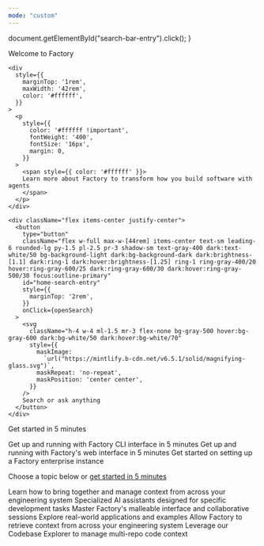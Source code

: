 ```yaml
---
mode: "custom"
---
```


  document.getElementById("search-bar-entry").click();
}

<div
  className="relative w-full flex items-center justify-center"
  style={{
    height: '24rem',
    overflow: 'hidden',
    backgroundImage: "url('https://mintlify-assets.b-cdn.net/san_fran.jpg')",
    backgroundSize: 'cover',
    backgroundPosition: 'center'
  }}
>
  <div
    className="absolute inset-0 bg-primary dark:bg-primary"
    style={{ opacity: 0.6 }}
  />

  <div style={{ position: 'absolute', textAlign: 'center', padding: '0 1rem' }}>
    <div
      className="text-primary-light"
      style={{
        fontWeight: '600',
        fontSize: '28px',
        margin: '0',
        color: '#ffffff',
      }}
    >
      Welcome to <span className="text-primary-light">Factory</span>
    </div>

    <div
      style={{
        marginTop: '1rem',
        maxWidth: '42rem',
        color: '#ffffff',
      }}
    >
      <p
        style={{
          color: '#ffffff !important',
          fontWeight: '400',
          fontSize: '16px',
          margin: 0,
        }}
      >
        <span style={{ color: '#ffffff' }}>
        Learn more about Factory to transform how you build software with agents
        </span>
      </p>
    </div>

    <div className="flex items-center justify-center">
      <button
        type="button"
        className="flex w-full max-w-[44rem] items-center text-sm leading-6 rounded-lg py-1.5 pl-2.5 pr-3 shadow-sm text-gray-400 dark:text-white/50 bg-background-light dark:bg-background-dark dark:brightness-[1.1] dark:ring-1 dark:hover:brightness-[1.25] ring-1 ring-gray-400/20 hover:ring-gray-600/25 dark:ring-gray-600/30 dark:hover:ring-gray-500/30 focus:outline-primary"
        id="home-search-entry"
        style={{
          marginTop: '2rem',
        }}
        onClick={openSearch}
      >
        <svg
          className="h-4 w-4 ml-1.5 mr-3 flex-none bg-gray-500 hover:bg-gray-600 dark:bg-white/50 dark:hover:bg-white/70"
          style={{
            maskImage:
              `url("https://mintlify.b-cdn.net/v6.5.1/solid/magnifying-glass.svg")`,
            maskRepeat: 'no-repeat',
            maskPosition: 'center center',
          }}
        />
        Search or ask anything
      </button>
    </div>
  </div>
</div>


<div
  style={{marginTop: '3rem', marginBottom: '4rem', maxWidth: '70rem', marginLeft: 'auto',
   marginRight: 'auto', paddingLeft: '1.25rem',
   paddingRight: '1.25rem' }}
>
<p
  className="text-gray-900 dark:text-gray-200 text-left"
  style={{ marginTop: '16px', fontSize: '24px', marginBottom: '16px', fontWeight: '600' }}
>Get started in 5 minutes</p>
  <div >
    <CardGroup cols={3}>
      <Card title="CLI" icon="square-terminal" href="factory-cli/getting-started/quickstart">
        Get up and running with Factory CLI interface in 5 minutes
      </Card>
      <Card title="Web" icon="browser" href="/user-guides/get-started/quickstart">
        Get up and running with Factory's web interface in 5 minutes
      </Card>
      <Card title="Enterprise" icon="building" href="/onboarding/index">
        Get started on setting up a Factory enterprise instance
      </Card>
    </CardGroup>
  </div>
<p
  className="text-gray-900 dark:text-gray-200 text-left"
  style={{ marginTop: '16px', fontSize: '24px', marginBottom: '16px', fontWeight: '600' }}
>Choose a topic below or <a href="/user-guides/get-started/quickstart" className="text-primary dark:text-primary-light">get started in 5 minutes</a></p>
<CardGroup cols={3}>
  <Card title="Managing Context" icon="brain-circuit" href="/user-guides/managing-context/understanding-context">
    Learn how to bring together and manage context from across your engineering
    system
  </Card>
  <Card title="Factory Droids" icon="robot" href="/user-guides/droids/understanding-droids">
    Specialized AI assistants designed for specific development tasks
  </Card>
  <Card title="Sessions & Interface" icon="window-maximize" href="/user-guides/sessions-in-factory/chat-interface">
    Master Factory's malleable interface and collaborative sessions
  </Card>
  <Card title="Use Cases" icon="lightbulb" href="/user-guides/sessions-in-factory/use-cases">
    Explore real-world applications and examples
  </Card>
  <Card title="Retrieving Context" icon="book-open" href="/user-guides/managing-context/context-retrieval">
    Allow Factory to retrieve context from across your engineering system
  </Card>
  <Card title="Codebase Explorer" icon="compass" href="/user-guides/managing-context/codebase-explorer">
    Leverage our Codebase Explorer to manage multi-repo code context
  </Card>
</CardGroup>
</div>
